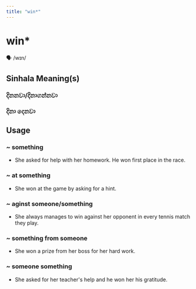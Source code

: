 ```yaml
---
title: "win*"
---
```


# win*

🗣️ /wɪn/

## Sinhala Meaning(s)

### දිනනවා/දිනාගන්නවා
### දිනා දෙනවා

## Usage

### ~ something

- She asked for help with her homework.
He won first place in the race.


### ~ at something

- She won at the game by asking for a hint.


### ~ aginst someone/something

- She always manages to win against her opponent in every tennis match they play.


### ~ something from someone

- She won a prize from her boss for her hard work.


### ~ someone something

- She asked for her teacher's help and he won her his gratitude.

